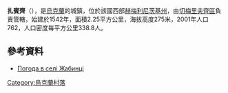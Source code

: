 {{coord|48|53|47|N|26|14|35|E|scale:100000|display=title}}

'''扎賓齊'''（{{lang-uk|Жабинці}}），是[[烏克蘭|烏克蘭]]的城鎮，位於該國西部[[赫梅利尼茨基州|赫梅利尼茨基州]]，由[[切梅里夫齊區|切梅里夫齊區]]負責管轄，始建於1542年，面積2.25平方公里，海拔高度275米，2001年人口762，人口密度每平方公里338.8人。

==參考資料==
* [http://weather.in.ua/ua/hmel'nickaja/7642 Погода в селі Жабинці] {{Wayback|url=http://weather.in.ua/ua/hmel'nickaja/7642 |date=20111220124403 }}

{{Ukraine-geo-stub}}
[[Category:烏克蘭村落|Category:烏克蘭村落]]